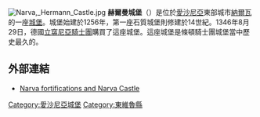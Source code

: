 {{多個問題|
{{unreferenced|time=2015-01-19T02:52:29+00:00}}
{{expand|time=2015-01-19T02:12:51+00:00}}
}}
[[File:Narva,_Hermann_Castle.jpg|thumb]]
'''赫爾曼城堡'''（{{lang-et|Hermanni linnus}}）是位於[[愛沙尼亞|愛沙尼亞]]東部城市[[納爾瓦|納爾瓦]]的一座[[城堡|城堡]]。城堡始建於1256年，第一座石質城堡則修建於14世紀。1346年8月29日，德國[[立窩尼亞騎士團|立窩尼亞騎士團]]購買了這座城堡。這座城堡是條頓騎士團城堡當中歷史最久的。

==外部連結==
{{commons category|Narva Castle}}
* [http://www.narvamuuseum.ee/?next=linnus&lang=eng&menu=menu_ajalugu Narva fortifications and Narva Castle] {{Wayback|url=http://www.narvamuuseum.ee/?next=linnus&lang=eng&menu=menu_ajalugu |date=20210226224720 }}

[[Category:愛沙尼亞城堡|Category:愛沙尼亞城堡]]
[[Category:東維魯縣|Category:東維魯縣]]